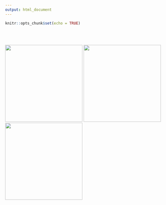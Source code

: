 ```yaml
---
output: html_document
---
```


```r
knitr::opts_chunk$set(echo = TRUE)
```

<br>
<br>

[![](./images/ohi_intro.png){width=250px}](z3_ohiIntro.html)
[![](./images/ohi_calculate.png){width=250px}](z3_HowGoalScore.html)  [![](./images/ohi_theory_resources.png){width=250px}](ohi_theory_resources.html)